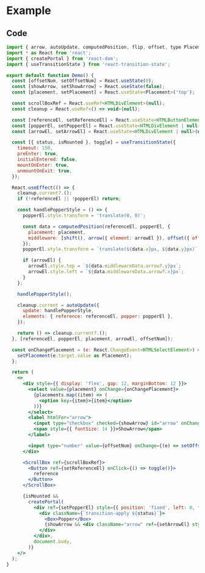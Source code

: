 
<Meta title="Example" />

# Example

<Example />

## Code

```jsx
import { arrow, autoUpdate, computedPosition, flip, offset, type Placement, shift } from 'lite-position';
import * as React from 'react';
import { createPortal } from 'react-dom';
import { useTransitionState } from 'react-transition-state';

export default function Demo() {
  const [offsetNum, setOffsetNum] = React.useState(0);
  const [showArrow, setShowArrow] = React.useState(false);
  const [placement, setPlacement] = React.useState<Placement>('top');

  const scrollBoxRef = React.useRef<HTMLDivElement>(null);
  const cleanup = React.useRef<() => void>(null);

  const [referenceEl, setReferenceEl] = React.useState<HTMLButtonElement | null>(null);
  const [popperEl, setPopperEl] = React.useState<HTMLDivElement | null>(null);
  const [arrowEl, setArrowEl] = React.useState<HTMLDivElement | null>(null);

  const [{ status, isMounted }, toggle] = useTransitionState({
    timeout: 150,
    preEnter: true,
    initialEntered: false,
    mountOnEnter: true,
    unmountOnExit: true,
  });

  React.useEffect(() => {
    cleanup.current?.();
    if (!referenceEl || !popperEl) return;

    const handlePopperStyle = () => {
      popperEl.style.transform = 'translate(0, 0)';

      const data = computedPosition(referenceEl, popperEl, {
        placement: placement,
        middleware: [shift(), arrow({ element: arrowEl }), offset({ offset: offsetNum }), flip()],
      });
      popperEl.style.transform = `translate(${data.x}px, ${data.y}px)`;

      if (arrowEl) {
        arrowEl.style.top = `${data.middlewareData.arrow?.y}px`;
        arrowEl.style.left = `${data.middlewareData.arrow?.x}px`;
      }
    };

    handlePopperStyle();

    cleanup.current = autoUpdate({
      update: handlePopperStyle,
      elements: { reference: referenceEl, popper: popperEl },
    });

    return () => cleanup.current?.();
  }, [referenceEl, popperEl, placement, arrowEl, offsetNum]);

  const onChangePlacement = (e: React.ChangeEvent<HTMLSelectElement>) => {
    setPlacement(e.target.value as Placement);
  };

  return (
    <>
      <div style={{ display: 'flex', gap: 12, marginBottom: 12 }}>
        <select value={placement} onChange={onChangePlacement}>
          {placements.map((item) => (
            <option key={item}>{item}</option>
          ))}
        </select>
        <label htmlFor="arrow">
          <input type="checkbox" checked={showArrow} id="arrow" onChange={(e) => setShowArrow(e.target.checked)} />
          <span style={{ fontSize: 14 }}>ShowArrow</span>
        </label>

        <input type="number" value={offsetNum} onChange={(e) => setOffsetNum(Number(e.target.value))} />
      </div>

      <ScrollBox ref={scrollBoxRef}>
        <Button ref={setReferenceEl} onClick={() => toggle()}>
          reference
        </Button>
      </ScrollBox>

      {isMounted &&
        createPortal(
          <div ref={setPopperEl} style={{ position: 'fixed', left: 0, top: 0, minWidth: 'max-content' }}>
            <div className={`transition-apply ${status}`}>
              <Box>Popper</Box>
              {showArrow && <div className="arrow" ref={setArrowEl} style={{ position: 'fixed', top: 0, left: 0 }} />}
            </div>
          </div>,
          document.body,
        )}
    </>
  );
}
```
